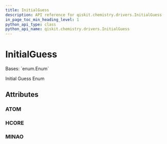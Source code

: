 ```yaml
---
title: InitialGuess
description: API reference for qiskit.chemistry.drivers.InitialGuess
in_page_toc_min_heading_level: 1
python_api_type: class
python_api_name: qiskit.chemistry.drivers.InitialGuess
---
```


# InitialGuess

<Class id="qiskit.chemistry.drivers.InitialGuess" isDedicatedPage={true} github="https://github.com/qiskit-community/qiskit-aqua/tree/stable/0.9/qiskit/chemistry/drivers/pyscfd/pyscfdriver.py" signature="InitialGuess(value)">
  Bases: `enum.Enum`

  Initial Guess Enum

  ## Attributes

  ### ATOM

  <Attribute id="qiskit.chemistry.drivers.InitialGuess.ATOM" name="ATOM" attributeValue="'atom'" />

  ### HCORE

  <Attribute id="qiskit.chemistry.drivers.InitialGuess.HCORE" name="HCORE" attributeValue="'1e'" />

  ### MINAO

  <Attribute id="qiskit.chemistry.drivers.InitialGuess.MINAO" name="MINAO" attributeValue="'minao'" />
</Class>

